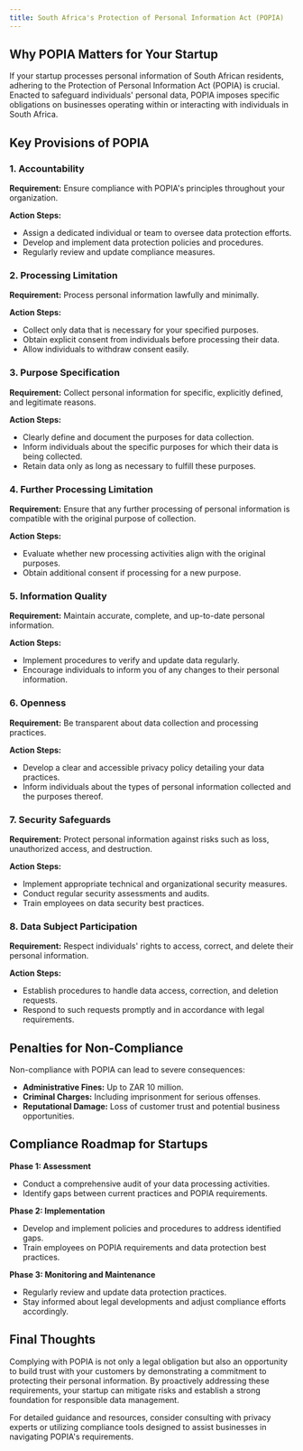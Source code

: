 ```yaml
---
title: South Africa's Protection of Personal Information Act (POPIA)
---
```


## Why POPIA Matters for Your Startup

If your startup processes personal information of South African residents, adhering to the Protection of Personal Information Act (POPIA) is crucial. Enacted to safeguard individuals' personal data, POPIA imposes specific obligations on businesses operating within or interacting with individuals in South Africa.

## Key Provisions of POPIA

### 1. Accountability

**Requirement:** Ensure compliance with POPIA's principles throughout your organization.

**Action Steps:**
- Assign a dedicated individual or team to oversee data protection efforts.
- Develop and implement data protection policies and procedures.
- Regularly review and update compliance measures.

### 2. Processing Limitation

**Requirement:** Process personal information lawfully and minimally.

**Action Steps:**
- Collect only data that is necessary for your specified purposes.
- Obtain explicit consent from individuals before processing their data.
- Allow individuals to withdraw consent easily.

### 3. Purpose Specification

**Requirement:** Collect personal information for specific, explicitly defined, and legitimate reasons.

**Action Steps:**
- Clearly define and document the purposes for data collection.
- Inform individuals about the specific purposes for which their data is being collected.
- Retain data only as long as necessary to fulfill these purposes.

### 4. Further Processing Limitation

**Requirement:** Ensure that any further processing of personal information is compatible with the original purpose of collection.

**Action Steps:**
- Evaluate whether new processing activities align with the original purposes.
- Obtain additional consent if processing for a new purpose.

### 5. Information Quality

**Requirement:** Maintain accurate, complete, and up-to-date personal information.

**Action Steps:**
- Implement procedures to verify and update data regularly.
- Encourage individuals to inform you of any changes to their personal information.

### 6. Openness

**Requirement:** Be transparent about data collection and processing practices.

**Action Steps:**
- Develop a clear and accessible privacy policy detailing your data practices.
- Inform individuals about the types of personal information collected and the purposes thereof.

### 7. Security Safeguards

**Requirement:** Protect personal information against risks such as loss, unauthorized access, and destruction.

**Action Steps:**
- Implement appropriate technical and organizational security measures.
- Conduct regular security assessments and audits.
- Train employees on data security best practices.

### 8. Data Subject Participation

**Requirement:** Respect individuals' rights to access, correct, and delete their personal information.

**Action Steps:**
- Establish procedures to handle data access, correction, and deletion requests.
- Respond to such requests promptly and in accordance with legal requirements.

## Penalties for Non-Compliance

Non-compliance with POPIA can lead to severe consequences:

- **Administrative Fines:** Up to ZAR 10 million.
- **Criminal Charges:** Including imprisonment for serious offenses.
- **Reputational Damage:** Loss of customer trust and potential business opportunities.

## Compliance Roadmap for Startups

**Phase 1: Assessment**
- Conduct a comprehensive audit of your data processing activities.
- Identify gaps between current practices and POPIA requirements.

**Phase 2: Implementation**
- Develop and implement policies and procedures to address identified gaps.
- Train employees on POPIA requirements and data protection best practices.

**Phase 3: Monitoring and Maintenance**
- Regularly review and update data protection practices.
- Stay informed about legal developments and adjust compliance efforts accordingly.

## Final Thoughts

Complying with POPIA is not only a legal obligation but also an opportunity to build trust with your customers by demonstrating a commitment to protecting their personal information. By proactively addressing these requirements, your startup can mitigate risks and establish a strong foundation for responsible data management.

For detailed guidance and resources, consider consulting with privacy experts or utilizing compliance tools designed to assist businesses in navigating POPIA's requirements. 